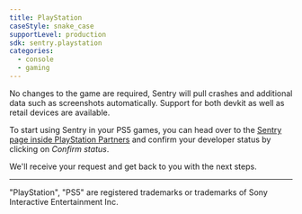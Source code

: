 ```yaml
---
title: PlayStation
caseStyle: snake_case
supportLevel: production
sdk: sentry.playstation
categories:
  - console
  - gaming
---
```


<PlatformContent includePath="getting-started-primer" />

No changes to the game are required, Sentry will pull crashes and additional data such as screenshots automatically.
Support for both devkit as well as retail devices are available.

To start using Sentry in your PS5 games, you can head over to the [Sentry page inside PlayStation Partners](https://game.develop.playstation.net/tm/verify/functionalsw) and confirm your developer status by clicking on *Confirm status*.

We'll receive your request and get back to you with the next steps.

----

"PlayStation", "PS5" are registered trademarks or trademarks of Sony Interactive Entertainment Inc.
